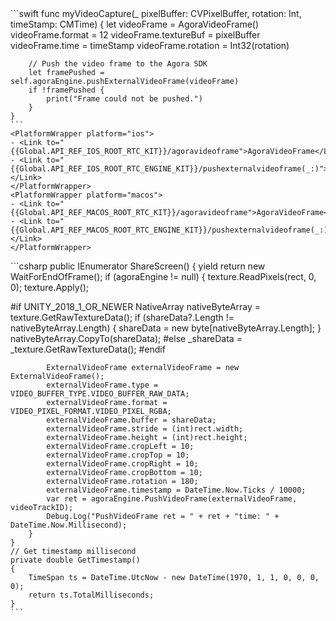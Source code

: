<PlatformWrapper platform="ios">
    ```swift
    func myVideoCapture(_ pixelBuffer: CVPixelBuffer, rotation: Int, timeStamp: CMTime) {
        let videoFrame = AgoraVideoFrame()
        videoFrame.format = 12
        videoFrame.textureBuf = pixelBuffer
        videoFrame.time = timeStamp
        videoFrame.rotation = Int32(rotation)

        // Push the video frame to the Agora SDK
        let framePushed = self.agoraEngine.pushExternalVideoFrame(videoFrame)
        if !framePushed {
            print("Frame could not be pushed.")
        }
    }
    ```
    <PlatformWrapper platform="ios">
    - <Link to="{{Global.API_REF_IOS_ROOT_RTC_KIT}}/agoravideoframe">AgoraVideoFrame</Link>
    - <Link to="{{Global.API_REF_IOS_ROOT_RTC_ENGINE_KIT}}/pushexternalvideoframe(_:)">pushExternalVideoFrame(_:)</Link>
    </PlatformWrapper>
    <PlatformWrapper platform="macos">
    - <Link to="{{Global.API_REF_MACOS_ROOT_RTC_KIT}}/agoravideoframe">AgoraVideoFrame</Link>
    - <Link to="{{Global.API_REF_MACOS_ROOT_RTC_ENGINE_KIT}}/pushexternalvideoframe(_:)">pushExternalVideoFrame(_:)</Link>
    </PlatformWrapper>
</PlatformWrapper>
<PlatformWrapper platform="unity">
    ```csharp
    public IEnumerator ShareScreen()
    {
        yield return new WaitForEndOfFrame();
        if (agoraEngine != null)
        {
            texture.ReadPixels(rect, 0, 0);
            texture.Apply();

#if UNITY_2018_1_OR_NEWER
            NativeArray<byte> nativeByteArray = texture.GetRawTextureData<byte>();
            if (shareData?.Length != nativeByteArray.Length)
            {
                shareData = new byte[nativeByteArray.Length];
            }
            nativeByteArray.CopyTo(shareData);
#else
                _shareData = _texture.GetRawTextureData();
#endif

            ExternalVideoFrame externalVideoFrame = new ExternalVideoFrame();
            externalVideoFrame.type = VIDEO_BUFFER_TYPE.VIDEO_BUFFER_RAW_DATA;
            externalVideoFrame.format = VIDEO_PIXEL_FORMAT.VIDEO_PIXEL_RGBA;
            externalVideoFrame.buffer = shareData;
            externalVideoFrame.stride = (int)rect.width;
            externalVideoFrame.height = (int)rect.height;
            externalVideoFrame.cropLeft = 10;
            externalVideoFrame.cropTop = 10;
            externalVideoFrame.cropRight = 10;
            externalVideoFrame.cropBottom = 10;
            externalVideoFrame.rotation = 180;
            externalVideoFrame.timestamp = DateTime.Now.Ticks / 10000;
            var ret = agoraEngine.PushVideoFrame(externalVideoFrame, videoTrackID);
            Debug.Log("PushVideoFrame ret = " + ret + "time: " + DateTime.Now.Millisecond);
        }
    }
    // Get timestamp millisecond
    private double GetTimestamp()
    {
        TimeSpan ts = DateTime.UtcNow - new DateTime(1970, 1, 1, 0, 0, 0, 0);
        return ts.TotalMilliseconds;
    }
    ```
</PlatformWrapper>